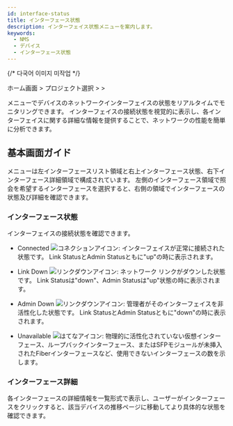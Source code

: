 ```yaml
---
id: interface-status
title: インターフェース状態
description: インターフェイス状態メニューを案内します。
keywords:
  - NMS
  - デバイス
  - インターフェース状態
---
```


{/* 다국어 이미지 미작업 */}

ホーム画面 &gt; プロジェクト選択 &gt; <Cmdname sid="side_device" className="uitext" /> &gt; <Cmdname sid="side_interfaceStatus" className="uitext" /> 

<Cmdname sid="side_interfaceStatus" className="uitext" />メニューでデバイスのネットワークインターフェイスの状態をリアルタイムでモニタリングできます。 インターフェイスの接続状態を視覚的に表示し、各インターフェイスに関する詳細な情報を提供することで、ネットワークの性能を簡単に分析できます。

## 基本画面ガイド

<ImgLang img="nms-interface-status.png" desc="Interface Status" />

<Cmdname sid="side_interfaceStatus" className="uitext" />メニューは左インターフェースリスト領域と右上インターフェース状態、右下インターフェース詳細領域で構成されています。 左側のインターフェース領域で照会を希望するインターフェースを選択すると、右側の領域でインターフェースの状態及び詳細を確認できます。

### インターフェース状態

インターフェイスの接続状態を確認できます。 

- <span class='snormal'>Connected</span> ![コネクションアイコン](/img/ic-connected.svg): インターフェイスが正常に接続された状態です。 Link StatusとAdmin Statusともに"up"の時に表示されます。

- <span class='k8s-normal'>Link Down</span> ![リンクダウンアイコン](/img/ico-connection-link-down.svg): ネットワーク リンクがダウンした状態です。 Link Statusは"down"、Admin Statusは"up"状態の時に表示されます。

- <span class='k8s-normal'>Admin Down</span> ![リンクダウンアイコン](/img/ico-connection-down.svg): 管理者がそのインターフェイスを非活性化した状態です。 Link StatusとAdmin Statusともに"down"の時に表示されます。

- <span class='k8s-normal'>Unavailable</span> ![はてなアイコン](/img/ic-question-circle.svg): 物理的に活性化されていない仮想インターフェース、ループバックインターフェース、またはSFPモジュールが未挿入されたFiberインターフェースなど、使用できないインターフェースの数を示します。

### インターフェース詳細

各インターフェースの詳細情報を一覧形式で表示し、ユーザーがインターフェースをクリックすると、該当デバイスの推移ページに移動してより具体的な状態を確認できます。
